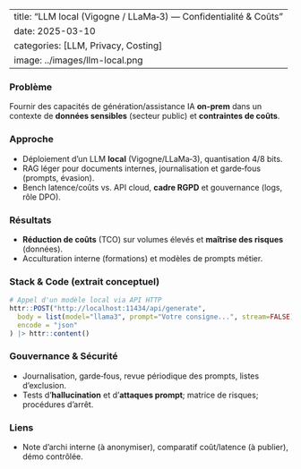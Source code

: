 
---
title: "LLM local (Vigogne / LLaMa‑3) — Confidentialité & Coûts"
date: 2025-03-10
categories: [LLM, Privacy, Costing]
image: ../images/llm-local.png
---

### Problème
Fournir des capacités de génération/assistance IA **on‑prem** dans un contexte de **données sensibles** (secteur public) et **contraintes de coûts**.

### Approche
- Déploiement d’un LLM **local** (Vigogne/LLaMa‑3), quantisation 4/8 bits.
- RAG léger pour documents internes, journalisation et garde‑fous (prompts, évasion).
- Bench latence/coûts vs. API cloud, **cadre RGPD** et gouvernance (logs, rôle DPO).

### Résultats
- **Réduction de coûts** (TCO) sur volumes élevés et **maîtrise des risques** (données).
- Acculturation interne (formations) et modèles de prompts métier.

### Stack & Code (extrait conceptuel)
```r
# Appel d'un modèle local via API HTTP
httr::POST("http://localhost:11434/api/generate",
  body = list(model="llama3", prompt="Votre consigne...", stream=FALSE),
  encode = "json"
) |> httr::content()
```

### Gouvernance & Sécurité
- Journalisation, garde‑fous, revue périodique des prompts, listes d’exclusion.
- Tests d’**hallucination** et d’**attaques prompt**; matrice de risques; procédures d’arrêt.

### Liens
- Note d’archi interne (à anonymiser), comparatif coût/latence (à publier), démo contrôlée.
